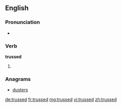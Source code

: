 ==English==

===Pronunciation===
* {{rhymes|ʌst}}

===Verb===
'''trussed'''

# {{en-past of|truss}}

===Anagrams===
* [[dusters#English|dusters]]

[[de:trussed]]
[[fr:trussed]]
[[mg:trussed]]
[[vi:trussed]]
[[zh:trussed]]